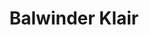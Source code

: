---
title: 'Balwinder Klair'
type: 'team'
order: 3
featuredImage: images/blwinder.jpg
position: 'Social Media Marketing Analyst'
twitterId: ''
linkedInId: ''
instagramId: 'https://www.instagram.com/bal_klair/'
---